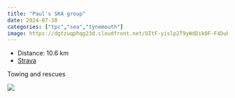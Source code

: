 ```yaml
---
title: "Paul's SKA group"
date: 2024-07-30
categories: ["tpc","sea","tynemouth"]
image: https://dgtzuqphqg23d.cloudfront.net/UItF-yislp2T9yWdDikOF-F4DubWL3BWiVRNltr1MdY-768x434.jpg
---
```


- Distance: 10.6 km
- [Strava](https://www.strava.com/activities/12021786501)

Towing and rescues 

![](https://dgtzuqphqg23d.cloudfront.net/UItF-yislp2T9yWdDikOF-F4DubWL3BWiVRNltr1MdY-768x434.jpg)




